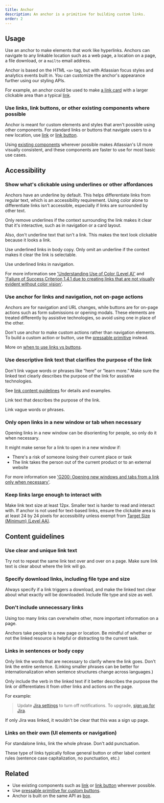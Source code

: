 ```yaml
---
title: Anchor
description: An anchor is a primitive for building custom links.
order: 2
---
```


## Usage

Use an anchor to make elements that work like hyperlinks. Anchors can navigate to any linkable location such as a web page, a location on a page, a file download, or a `mailto` email address.


Anchor is based on the HTML `<a>` tag, but with Atlassian focus styles and analytics events built in. You can customize the anchor's appearance further using our styling APIs.

For example, an anchor could be used to make [a link card](/components/primitives/anchor/examples#advanced-styling) with a larger clickable area than a typical [link](/components/link/examples).


### Use links, link buttons, or other existing components where possible

Anchor is meant for custom elements and styles that aren't possible using other components. For standard links or buttons that navigate users to a new location, use [link](/components/link/examples) or [link button](/components/button/link-button/examples).

Using [existing components](/components) wherever possible makes Atlassian's UI more visually consistent, and these components are faster to use for most basic use cases.

## Accessibility

### Show what's clickable using underlines or other affordances

Anchors have an underline by default. This helps differentiate links from regular text, which is an accessibility requirement. Using color alone to differentiate links isn't accessible, especially if links are surrounded by other text.

Only remove underlines if the context surrounding the link makes it clear that it's interactive, such as in navigation or a card layout.

Also, don't underline text that isn't a link. This makes the text look clickable because it looks a link.

<!-- TODO: Add do/dont images once designed (if necessary?) -->

<DoDont type="do">
  Use underlined links in body copy. Only omit an underline if the context makes
  it clear the link is selectable.
</DoDont>

<DoDont type="dont">Use underlined links in navigation.</DoDont>

For more information see ['Understanding Use of Color (Level A)'](https://www.w3.org/WAI/WCAG22/Understanding/use-of-color.html) and ['Failure of Success Criterion 1.4.1 due to creating links that are not visually evident without color vision'](https://www.w3.org/WAI/WCAG22/Techniques/failures/F73).

### Use anchor for links and navigation, not on-page actions

Anchors are for navigation and URL changes, while buttons are for on-page actions such as form submissions or opening modals. These elements are treated differently by assistive technologies, so avoid using one in place of the other.

Don't use anchor to make custom actions rather than navigation elements. To build a custom action or button, use the [pressable primitive](/components/primitives/pressable/examples) instead.

More on [when to use links vs buttons](/components/button/usage#use-buttons-for-actions-and-links-for-navigation).


### Use descriptive link text that clarifies the purpose of the link

Don't link vague words or phrases like “here” or “learn more.” Make sure the linked text clearly describes the purpose of the link for assistive technologies.

See [link content guidelines](/components/primitives/anchor/usage#content-guidelines) for details and examples.

<!-- TODO: Crosslink updated link content guidance. Should be info in language and grammar and link component. (snippet time?) -->
<!-- TODO: Add some Do/Don't images as examples -->

<DoDont type="do">Link text that describes the purpose of the link.</DoDont>

<DoDont type="dont">Link vague words or phrases.</DoDont>

### Only open links in a new window or tab when necessary

Opening links in a new window can be disorienting for people, so only do it when necessary.

It might make sense for a link to open in a new window if:

- There's a risk of someone losing their current place or task
- The link takes the person out of the current product or to an external website

For more information see ['G200: Opening new windows and tabs from a link only when necessary'](https://www.w3.org/TR/WCAG20-TECHS/G200.html).

### Keep links large enough to interact with

Make link text size at least 12px. Smaller text is harder to read and interact with. If anchor is not used for text-based links, ensure the clickable area is at least 24 by 24 pixels for accessibility unless exempt from [Target Size (Minimum) (Level AA)](https://www.w3.org/WAI/WCAG22/Understanding/target-size-minimum.html).


## Content guidelines

### Use clear and unique link text

Try not to repeat the same link text over and over on a page. Make sure link text is clear about where the link will go.

### Specify download links, including file type and size

Always specify if a link triggers a download, and make the linked text clear about what exactly will be downloaded. Include file type and size as well.

<!-- TODO: add example of this -->

### Don't include unnecessary links

Using too many links can overwhelm other, more important information on a page.

Anchors take people to a new page or location. Be mindful of whether or not the linked resource is helpful or distracting to the current task.

### Links in sentences or body copy

Only link the words that are necessary to clarify where the link goes. Don't link the entire sentence. (Linking smaller phrases can be better for internationalization when sentence structures change across languages.)

Only include the verb in the linked text if it better describes the purpose the link or differentiates it from other links and actions on the page.

For example:

> Update [Jira settings](/components/button/usage#use-buttons-for-actions-and-links-for-navigation) to turn off notifications. To upgrade, [sign up for Jira](/components/button/usage#use-buttons-for-actions-and-links-for-navigation).

If only Jira was linked, it wouldn't be clear that this was a sign up page.

### Links on their own (UI elements or navigation)

For standalone links, link the whole phrase. Don't add punctuation.

These type of links typically follow general button or other label content rules (sentence case capitalization, no punctuation, etc.)

## Related

- Use existing components such as [link](/components/link/examples) or [link button](/components/button/link-button/examples) wherever possible.
- Use [pressable primitive for custom buttons](/components/primitives/button/usage).
- Anchor is built on the same API as [box](/components/primitives/box/usage).

